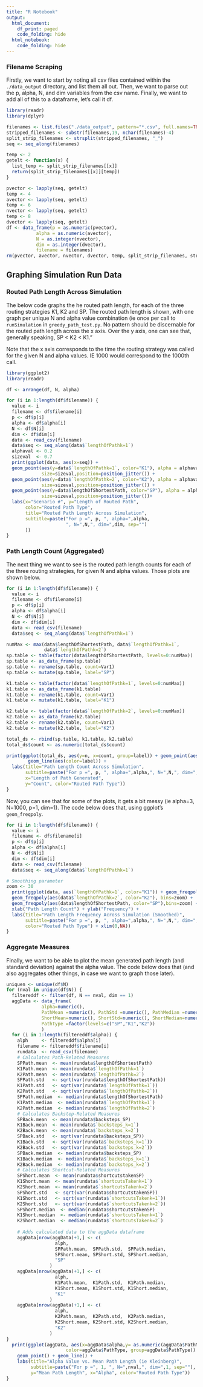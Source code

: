 ```yaml
---
title: "R Notebook"
output:
  html_document:
    df_print: paged
    code_folding: hide
  html_notebook:
    code_folding: hide
---
```


### Filename Scraping

Firstly, we want to start by noting all csv files contained within the `./data_output` directory,
and list them all out. Then, we want to parse out the p, alpha, N, and dim variables from the
csv name. Finally, we want to add all of this to a dataframe, let's call it df.

```r
library(readr)
library(dplyr)

filenames <- list.files("./data_output", pattern="*.csv", full.names=TRUE)
stripped_filenames <- substr(filenames,19, nchar(filenames)-4)
split_strip_filenames <- strsplit(stripped_filenames, "_")
seq <- seq_along(filenames)

temp <- 2
getelt <- function(x) {
  list_temp <- split_strip_filenames[[x]]
  return(split_strip_filenames[[x]][temp])
}

pvector <- lapply(seq, getelt)
temp <- 4
avector <- lapply(seq, getelt)
temp <- 6
nvector <- lapply(seq, getelt)
temp <- 8
dvector <- lapply(seq, getelt)
df <- data_frame(p = as.numeric(pvector),
           alpha = as.numeric(avector),
           N = as.integer(nvector),
           dim = as.integer(dvector),
           filename = filenames)
rm(pvector, avector, nvector, dvector, temp, split_strip_filenames, stripped_filenames, getelt)
```

## Graphing Simulation Run Data

### Routed Path Length Across Simulation
The below code graphs the he routed path length, for each of the three routing strategies
K1, K2 and SP. The routed path length is shown, with one graph per unique N and alpha value combination (ie once per call to  `runSimulation` in `greedy_path_test.py`. No pattern should
be discernable for the routed path length across the x axis. Over the y
axis, one can see that, generally speaking, SP < K2 < K1."

Note that the x axis corresponds to the time the routing strategy was called 
for the given N and alpha values. IE 1000 would correspond to the 1000th call.

```r
library(ggplot2)
library(readr)

df <- arrange(df, N, alpha)

for (i in 1:length(df$filename)) {
  value <- i
  filename <- df$filename[i]
  p <- df$p[i]
  alpha <- df$alpha[i]
  N <- df$N[i]
  dim <- df$dim[i]
  data <- read_csv(filename)
  data$seq <- seq_along(data$`lengthOfPathk=1`)
  alphaval <- 0.2
  sizeval  <- 0.7
  print(ggplot(data, aes(x=seq)) +
  geom_point(aes(y=data$`lengthOfPathk=1`, color="K1"), alpha = alphaval, 
             size=sizeval,position=position_jitter()) +  
  geom_point(aes(y=data$`lengthOfPathk=2`, color="K2"), alpha = alphaval,
             size=sizeval,position=position_jitter()) +
  geom_point(aes(y=data$lengthOfShortestPath, color="SP"), alpha = alphaval, 
             size=sizeval,position=position_jitter())+
  labs(x="Scenario #", y="Length of Routed Path",
       color="Routed Path Type",
       title="Routed Path Length Across Simulation",
       subtitle=paste("For p =", p, ", alpha=",alpha,
                      ", N=",N,", dim=",dim, sep="")
       ))
}
```

### Path Length Count (Aggregated)

The next thing we want to see is the routed path length counts for each of the 
three routing strategies, for given N and alpha values. Those plots are 
shown below. 

```r

for (i in 1:length(df$filename)) {
  value <- i
  filename <- df$filename[i]
  p <- df$p[i]
  alpha <- df$alpha[i]
  N <- df$N[i]
  dim <- df$dim[i]
  data <- read_csv(filename)
  data$seq <- seq_along(data$`lengthOfPathk=1`)

numMax <- max(data$lengthOfShortestPath, data$`lengthOfPathk=1`,
              data$`lengthOfPathk=2`)
sp.table <- table(factor(data$lengthOfShortestPath, levels=0:numMax))
sp.table <- as_data_frame(sp.table)
sp.table <- rename(sp.table, count=Var1)
sp.table <- mutate(sp.table, label="SP")

k1.table <- table(factor(data$`lengthOfPathk=1`, levels=0:numMax))
k1.table <- as_data_frame(k1.table)
k1.table <- rename(k1.table, count=Var1)
k1.table <- mutate(k1.table, label="K1")

k2.table <- table(factor(data$`lengthOfPathk=2`, levels=0:numMax))
k2.table <- as_data_frame(k2.table)
k2.table <- rename(k2.table, count=Var1)
k2.table <- mutate(k2.table, label="K2")

total_ds <- rbind(sp.table, k1.table, k2.table)
total_ds$count <- as.numeric(total_ds$count)

print(ggplot(total_ds, aes(y=n, x=count, group=label)) + geom_point(aes(color=label),alpha=0.3) +
        geom_line(aes(color=label)) +
  labs(title="Path Length Count Across Simulation",
       subtitle=paste("For p =", p, ", alpha=",alpha,", N=",N,", dim=",dim, sep=""),
       x="Length of Path Generated",
       y="Count", color="Routed Path Type"))
}
```

Now, you can see that for some of the plots, it gets a bit messy 
(ie alpha=3, N=1000, p=1, dim=1). The code below does that, using 
ggplot's `geom_freqpoly`.

```r
for (i in 1:length(df$filename)) {
  value <- i
  filename <- df$filename[i]
  p <- df$p[i]
  alpha <- df$alpha[i]
  N <- df$N[i]
  dim <- df$dim[i]
  data <- read_csv(filename)
  data$seq <- seq_along(data$`lengthOfPathk=1`)

# Smoothing parameter
zoom <- 30
  print(ggplot(data, aes(`lengthOfPathk=1`, color="K1")) + geom_freqpoly(bins=zoom) +
  geom_freqpoly(aes(data$`lengthOfPathk=2`, color="K2"), bins=zoom) +
  geom_freqpoly(aes(data$lengthOfShortestPath, color="SP"),bins=zoom) +
  xlab("Path Length Count") + ylab("Frequency") +
  labs(title="Path Length Frequency Across Simulation (Smoothed)",
       subtitle=paste("For p =", p, ", alpha=",alpha,", N=",N,", dim=",dim, sep=""),
       color="Routed Path Type") + xlim(0,NA))
}
```


### Aggregate Measures

Finally, we want to be able to plot the mean generated path length
(and standard deviation) against the alpha value. The code below does that
(and also aggregates other things, in case we want to graph those later).

```r
uniquen <- unique(df$N)
for (nval in unique(df$N)) {
  filtereddf <- filter(df, N == nval, dim == 1)
  aggData <- data_frame(
             alpha=numeric(),
             PathMean =numeric(), PathStd =numeric(), PathMedian =numeric(),
             ShortMean=numeric(), ShortStd=numeric(), ShortMedian=numeric(),
             PathType =factor(levels=c("SP","K1","K2"))
             )
  for (i in 1:length(filtereddf$alpha)) {
    alph     <- filtereddf$alpha[i]
    filename <- filtereddf$filename[i]
    rundata  <- read_csv(filename)
    # Calculates Path-Related Measures
    SPPath.mean  <- mean(rundata$lengthOfShortestPath)
    K1Path.mean  <- mean(rundata$`lengthOfPathk=1`)
    K2Path.mean  <- mean(rundata$`lengthOfPathk=2`)
    SPPath.std   <- sqrt(var(rundata$lengthOfShortestPath))
    K1Path.std   <- sqrt(var(rundata$`lengthOfPathk=1`))
    K2Path.std   <- sqrt(var(rundata$`lengthOfPathk=2`))
    SPPath.median  <- median(rundata$lengthOfShortestPath)
    K1Path.median  <- median(rundata$`lengthOfPathk=1`)
    K2Path.median  <- median(rundata$`lengthOfPathk=2`)
    # Calculates Backstep-Related Measures
    SPBack.mean  <- mean(rundata$backsteps_SP)
    K1Back.mean  <- mean(rundata$`backsteps_k=1`)
    K2Back.mean  <- mean(rundata$`backsteps_k=2`)
    SPBack.std   <- sqrt(var(rundata$backsteps_SP))
    K1Back.std   <- sqrt(var(rundata$`backsteps_k=1`))
    K2Back.std   <- sqrt(var(rundata$`backsteps_k=2`))
    SPBack.median  <- median(rundata$backsteps_SP)
    K1Back.median  <- median(rundata$`backsteps_k=1`)
    K2Back.median  <- median(rundata$`backsteps_k=2`)
    # Calculates Shortcut-Related Measures
    SPShort.mean  <- mean(rundata$shortcutstakenSP)
    K1Short.mean  <- mean(rundata$`shortcutsTakenk=1`)
    K2Short.mean  <- mean(rundata$`shortcutsTakenk=2`)
    SPShort.std   <- sqrt(var(rundata$shortcutstakenSP))
    K1Short.std   <- sqrt(var(rundata$`shortcutsTakenk=1`))
    K2Short.std   <- sqrt(var(rundata$`shortcutsTakenk=2`))
    SPShort.median  <- median(rundata$shortcutstakenSP)
    K1Short.median  <- median(rundata$`shortcutsTakenk=1`)
    K2Short.median  <- median(rundata$`shortcutsTakenk=2`)
    
    # Adds calculated data to the aggData dataframe
    aggData[nrow(aggData)+1,] <- c(
                  alph,
                  SPPath.mean,  SPPath.std,  SPPath.median,
                  SPShort.mean, SPShort.std, SPShort.median,
                  "SP"
                )
    aggData[nrow(aggData)+1,] <- c(
                  alph,
                  K1Path.mean,  K1Path.std,  K1Path.median,
                  K1Short.mean, K1Short.std, K1Short.median,
                  "K1"
                )
    aggData[nrow(aggData)+1,] <- c(
                  alph,
                  K2Path.mean,  K2Path.std,  K2Path.median,
                  K2Short.mean, K2Short.std, K2Short.median,
                  "K2"
                )
}
  print(ggplot(aggData, aes(x=aggData$alpha,y= as.numeric(aggData$PathMean), 
                      color=aggData$PathType, group=aggData$PathType)) +
    geom_point() + geom_line() +
    labs(title="Alpha Value vs. Mean Path Length (ie Kleinberg)",
         subtitle=paste("For p =", 1, ", N=",nval,", dim=",1, sep=""),
         y="Mean Path Length", x="Alpha", color="Routed Path Type"))
}
```


